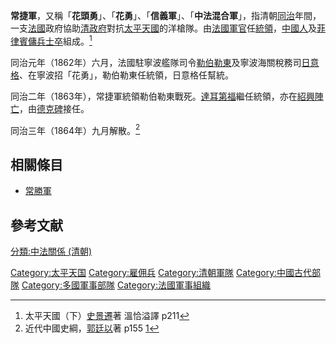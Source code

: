 '''常捷軍'''，又稱「'''花頭勇'''」、「'''花勇'''」、「'''信義軍'''」、「'''中法混合軍'''」，指清朝[[同治|同治]]年間，一支[[法國|法國]]政府協助[[清政府|清政府]]對抗[[太平天國|太平天國]]的洋槍隊。由[[法國|法國]][[軍官|軍官]]任[[統領|統領]]，[[中國人|中國人]]及[[菲律賓|菲律賓]][[傭兵|傭兵]][[士卒|士卒]]組成。<ref> 太平天國（下）[[史景遷|史景遷]]著 溫恰溢譯 p211</ref>

同治元年（1862年）六月，法國駐寧波艦隊司令[[勒伯勒東|勒伯勒東]]及寧波海關稅務司[[日意格|日意格]]、在寧波招「花勇」，勒伯勒東任統領，日意格任幫統。

同治二年（1863年），常捷軍統領勒伯勒東戰死。[[達耳第福|達耳第福]]繼任統領，亦在[[紹興|紹興]][[陣亡|陣亡]]，由[[德克碑|德克碑]]接任。

同治三年（1864年）九月解散。<ref>近代中國史綱，[[郭廷以|郭廷以]]著 p155 [http://books.google.com.hk/books?id=vWltpjf6cXUC&pg=PA155&lpg=PA155&dq=%E5%B8%B8%E6%8D%B7%E8%BB%8D&source=bl&ots=Q5DKHt8_lu&sig=9aKx3p8bZhiycaFVOIvCj3GOq00&hl=zh-TW&ei=WBxETNybNYSdcZOEncsP&sa=X&oi=book_result&ct=result&resnum=1&ved=0CBUQ6AEwADgK#v=onepage&q=%E5%B8%B8%E6%8D%B7%E8%BB%8D&f=false]</ref>

==相關條目==
*[[常勝軍|常勝軍]]

==參考文献==
<div class="references-small">
<references />
</div>
[[Category:太平天国|Category:太平天国]]
[[Category:雇佣兵|Category:雇佣兵]]
[[Category:清朝軍隊|Category:清朝軍隊]]
[[Category:中國古代部隊|Category:中國古代部隊]]
[[Category:多國軍事部隊|Category:多國軍事部隊]]
[[Category:法國軍事組織|Category:法國軍事組織]]
[[分類:中法關係_(清朝)|分類:中法關係 (清朝)]]
